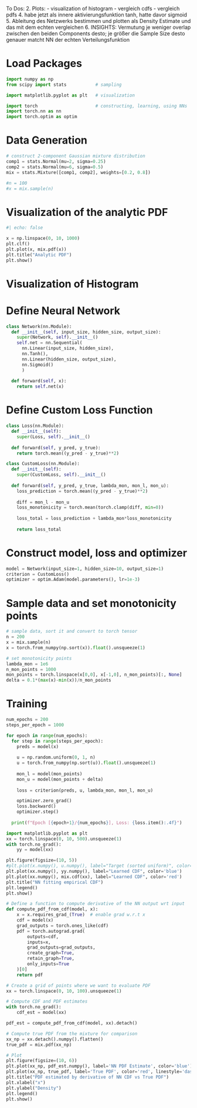 To Dos:
2. Plots:
  - visualization of histogram
  - vergleich cdfs
  - vergleich pdfs
4. habe jetzt als innere aktivierungsfunktion tanh, hatte davor sigmoid
5. Ableitung des Netzwerks bestimmen und plotten als Density Estimate und das mit dem echten vergleichen
6. INSIGHTS: Vermutung je weniger overlap zwischen den beiden Components desto; je größer die Sample Size desto genauer matcht NN der echten Verteilungsfunktion

# Load Packages

```python
import numpy as np
from scipy import stats           # sampling

import matplotlib.pyplot as plt   # visualization

import torch                      # constructing, learning, using NNs
import torch.nn as nn
import torch.optim as optim
```

# Data Generation

```python
# construct 2-component Gaussian mixture distribution
comp1 = stats.Normal(mu=2, sigma=0.25)
comp2 = stats.Normal(mu=6, sigma=0.5)
mix = stats.Mixture([comp1, comp2], weights=[0.2, 0.8])

#n = 100
#x = mix.sample(n)
```

# Visualization of the analytic PDF

```python
#| echo: false

x = np.linspace(0, 10, 1000)
plt.clf()
plt.plot(x, mix.pdf(x))
plt.title("Analytic PDF")
plt.show()
```

# Visualization of Histogram

# Define Neural Network

```python
class Network(nn.Module):
  def __init__(self, input_size, hidden_size, output_size):
    super(Network, self).__init__()
    self.net = nn.Sequential(
      nn.Linear(input_size, hidden_size),
      nn.Tanh(),
      nn.Linear(hidden_size, output_size),
      nn.Sigmoid()
      )
    
  def forward(self, x):
    return self.net(x)
```

# Define Custom Loss Function

```python
class Loss(nn.Module):
  def __init__(self):
    super(Loss, self).__init__()
  
  def forward(self, y_pred, y_true):
    return torch.mean((y_pred - y_true)**2)
```

```python
class CustomLoss(nn.Module):
  def __init__(self):
    super(CustomLoss, self).__init__()
  
  def forward(self, y_pred, y_true, lambda_mon, mon_l, mon_u):
    loss_prediction = torch.mean((y_pred - y_true)**2)
    
    diff = mon_l - mon_u
    loss_monotonicity = torch.mean(torch.clamp(diff, min=0))
    
    loss_total = loss_prediction + lambda_mon*loss_monotonicity
    
    return loss_total
```

# Construct model, loss and optimizer

```python
model = Network(input_size=1, hidden_size=10, output_size=1)
criterion = CustomLoss()
optimizer = optim.Adam(model.parameters(), lr=1e-3)
```

# Sample data and set monotonicity points

```python
# sample data, sort it and convert to torch tensor
n = 200
x = mix.sample(n)
x = torch.from_numpy(np.sort(x)).float().unsqueeze(1)

# set monotonicity points
lambda_mon = 1e6
n_mon_points = 1000
mon_points = torch.linspace(x[0,0], x[-1,0], n_mon_points)[:, None]
delta = 0.1*(max(x)-min(x))/n_mon_points
```

# Training

```python
num_epochs = 200
steps_per_epoch = 1000

for epoch in range(num_epochs):
  for step in range(steps_per_epoch):
    preds = model(x)
    
    u = np.random.uniform(0, 1, n)
    u = torch.from_numpy(np.sort(u)).float().unsqueeze(1)
    
    mon_l = model(mon_points)
    mon_u = model(mon_points + delta)
    
    loss = criterion(preds, u, lambda_mon, mon_l, mon_u)

    optimizer.zero_grad()
    loss.backward()
    optimizer.step()
  
  print(f"Epoch [{epoch+1}/{num_epochs}], Loss: {loss.item():.4f}")

```



```python
import matplotlib.pyplot as plt
xx = torch.linspace(0, 10, 500).unsqueeze(1)
with torch.no_grad():
    yy = model(xx)

plt.figure(figsize=(10, 5))
#plt.plot(x.numpy(), u.numpy(), label="Target (sorted uniform)", color='green')
plt.plot(xx.numpy(), yy.numpy(), label="Learned CDF", color='blue')
plt.plot(xx.numpy(), mix.cdf(xx), label="Learned CDF", color='red')
plt.title("NN fitting empirical CDF")
plt.legend()
plt.show()

```


```python
# Define a function to compute derivative of the NN output wrt input
def compute_pdf_from_cdf(model, x):
    x = x.requires_grad_(True)  # enable grad w.r.t x
    cdf = model(x)
    grad_outputs = torch.ones_like(cdf)
    pdf = torch.autograd.grad(
        outputs=cdf,
        inputs=x,
        grad_outputs=grad_outputs,
        create_graph=True,
        retain_graph=True,
        only_inputs=True
    )[0]
    return pdf

# Create a grid of points where we want to evaluate PDF
xx = torch.linspace(0, 10, 100).unsqueeze(1)

# Compute CDF and PDF estimates
with torch.no_grad():
    cdf_est = model(xx)

pdf_est = compute_pdf_from_cdf(model, xx).detach()

# Compute true PDF from the mixture for comparison
xx_np = xx.detach().numpy().flatten()
true_pdf = mix.pdf(xx_np)

# Plot
plt.figure(figsize=(10, 6))
plt.plot(xx_np, pdf_est.numpy(), label='NN PDF Estimate', color='blue')
plt.plot(xx_np, true_pdf, label='True PDF', color='red', linestyle='dashed')
plt.title("PDF estimated by derivative of NN CDF vs True PDF")
plt.xlabel("x")
plt.ylabel("Density")
plt.legend()
plt.show()
```